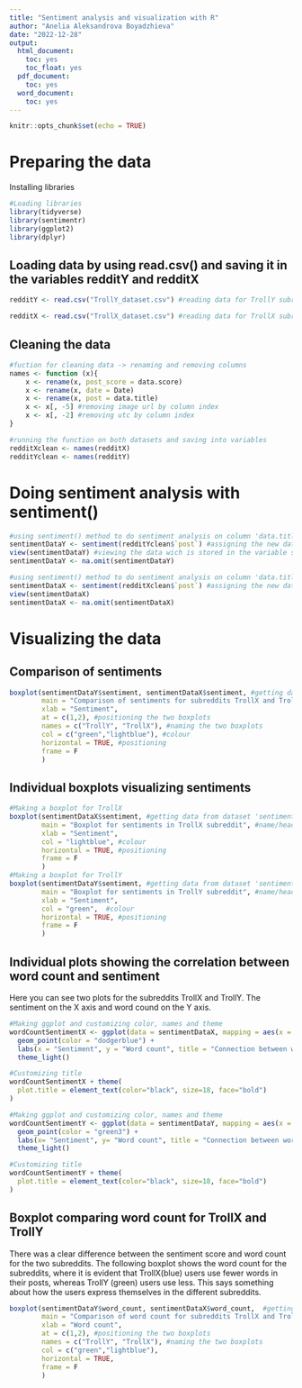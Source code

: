---
title: "Sentiment analysis and visualization with R"
author: "Anelia Aleksandrova Boyadzhieva"
date: "2022-12-28"
output:
  html_document:
    toc: yes
    toc_float: yes
  pdf_document:
    toc: yes
  word_document:
    toc: yes
---

```{r setup, include=FALSE}
knitr::opts_chunk$set(echo = TRUE)
```

# Preparing the data

Installing libraries

```{r libraries}
#Loading libraries 
library(tidyverse)
library(sentimentr)
library(ggplot2)
library(dplyr)
```

## Loading data by using read.csv() and saving it in the variables redditY and redditX

```{r data}
redditY <- read.csv("TrollY_dataset.csv") #reading data for TrollY subreddit and assigning it to the redditY variable

redditX <- read.csv("TrollX_dataset.csv") #reading data for TrollX subreddit and assigning it to the redditX variable
```

## Cleaning the data

```{r}
#fuction for cleaning data -> renaming and removing columns
names <- function (x){
    x <- rename(x, post_score = data.score)
    x <- rename(x, date = Date)
    x <- rename(x, post = data.title)
    x <- x[, -5] #removing image url by column index 
    x <- x[, -2] #removing utc by column index 
}

#running the function on both datasets and saving into variables
redditXclean <- names(redditX)
redditYclean <- names(redditY)
```

# Doing sentiment analysis with sentiment()

```{r}
#using sentiment() method to do sentiment analysis on column 'data.title' from dataset 'redditY'
sentimentDataY <- sentiment(redditYclean$`post`) #assigning the new dataset to the variable 'sentimentDataY'
view(sentimentDataY) #viewing the data wich is stored in the variable sentimentDataY
sentimentDataY <- na.omit(sentimentDataY)

#using sentiment() method to do sentiment analysis on column 'data.title' from dataset 'redditX'
sentimentDataX <- sentiment(redditXclean$`post`) #assigning the new dataset to the variable 'sentimentDataX'
view(sentimentDataX)
sentimentDataX <- na.omit(sentimentDataX)
```

# Visualizing the data

## Comparison of sentiments

```{r}
boxplot(sentimentDataY$sentiment, sentimentDataX$sentiment, #getting data from dataset 'sentimentDataY' and 'sentimentDataX' column 'sentiment' 
        main = "Comparison of sentiments for subreddits TrollX and TrollY",
        xlab = "Sentiment",
        at = c(1,2), #positioning the two boxplots
        names = c("TrollY", "TrollX"), #naming the two boxplots
        col = c("green","lightblue"), #colour 
        horizontal = TRUE, #positioning
        frame = F
        )
```

## Individual boxplots visualizing sentiments

```{r}
#Making a boxplot for TrollX
boxplot(sentimentDataX$sentiment, #getting data from dataset 'sentimentDataX' column 'sentiment' 
        main = "Boxplot for sentiments in TrollX subreddit", #name/headline
        xlab = "Sentiment",
        col = "lightblue", #colour
        horizontal = TRUE, #positioning 
        frame = F
        )
#Making a boxplot for TrollY
boxplot(sentimentDataY$sentiment, #getting data from dataset 'sentimentDataY' column 'sentiment' 
        main = "Boxplot for sentiments in TrollY subreddit", #name/headline
        xlab = "Sentiment",
        col = "green",  #colour
        horizontal = TRUE, #positioning 
        frame = F
        )
```

## Individual plots showing the correlation between word count and sentiment

Here you can see two plots for the subreddits TrollX and TrollY. The sentiment on the X axis and word cound on the Y axis.

```{r}
#Making ggplot and customizing color, names and theme
wordCountSentimentX <- ggplot(data = sentimentDataX, mapping = aes(x = sort(sentimentDataX$sentiment, decreasing = TRUE), y = sentimentDataX$word_count)) + 
  geom_point(color = "dodgerblue") +
  labs(x = "Sentiment", y = "Word count", title = "Connection between word count and sentiment in TrollX") +
  theme_light() 

#Customizing title 
wordCountSentimentX + theme(
  plot.title = element_text(color="black", size=18, face="bold")
)

```

```{r}
#Making ggplot and customizing color, names and theme
wordCountSentimentY <- ggplot(data = sentimentDataY, mapping = aes(x = sort(sentimentDataY$sentiment, decreasing = TRUE), y = sentimentDataY$word_count)) + 
  geom_point(color = "green3") +
  labs(x= "Sentiment", y= "Word count", title = "Connection between word count and sentiment in TrollY") +
  theme_light()

#Customizing title 
wordCountSentimentY + theme(
  plot.title = element_text(color="black", size=18, face="bold")
)
```

## Boxplot comparing word count for TrollX and TrollY

There was a clear difference between the sentiment score and word count for the two subreddits. The following boxplot shows the word count for the subreddits, where it is evident that TrollX(blue) users use fewer words in their posts, whereas TrollY (green) users use less. This says something about how the users express themselves in the different subreddits.

```{r}
boxplot(sentimentDataY$word_count, sentimentDataX$word_count,  #getting data from dataset 'sentimentDataY' and 'sentimentDataX' column 'word_count' 
        main = "Comparison of word count for subreddits TrollX and TrollY",
        xlab = "Word count",
        at = c(1,2), #positioning the two boxplots
        names = c("TrollY", "TrollX"), #naming the two boxplots
        col = c("green","lightblue"),
        horizontal = TRUE,
        frame = F
        )
```
